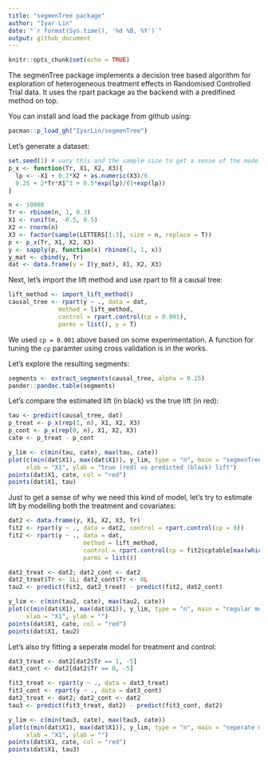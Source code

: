 ```yaml
---
title: "segmenTree package"
author: "Iyar Lin"
date: "`r format(Sys.time(), '%d %B, %Y')`"
output: github_document
---
```


```r
knitr::opts_chunk$set(echo = TRUE)
```

The segmenTree package implements a decision tree based algorithm for exploration of heterogeneous treatment effects in Randomised Controlled Trial data. It uses the rpart package as the backend with a predifined method on top.

You can install and load the package from github using:

```r
pacman::p_load_gh("IyarLin/segmenTree")
```

Let's generate a dataset:

```r
set.seed(1) # vary this and the sample size to get a sense of the model performance
p_x <- function(Tr, X1, X2, X3){
  lp <- -X1 + 0.2*X2 + as.numeric(X3)/6
  0.25 + 2*Tr*X1^3 + 0.5*exp(lp)/(1+exp(lp))
}

n <- 10000
Tr <- rbinom(n, 1, 0.3)
X1 <- runif(n, -0.5, 0.5)
X2 <- rnorm(n)
X3 <- factor(sample(LETTERS[1:3], size = n, replace = T))
p <- p_x(Tr, X1, X2, X3)
y <- sapply(p, function(x) rbinom(1, 1, x))
y_mat <- cbind(y, Tr)
dat <- data.frame(y = I(y_mat), X1, X2, X3)
```

Next, let's import the lift method and use rpart to fit a causal tree:

```r
lift_method <- import_lift_method()
causal_tree <- rpart(y ~ ., data = dat,
              method = lift_method,
              control = rpart.control(cp = 0.001),
              parms = list(), y = T)
```

We used `cp = 0.001` above based on some experimentation. A function for tuning the `cp` paramter using cross validation is in the works. 

Let's explore the resulting segments:

```r
segments <- extract_segments(causal_tree, alpha = 0.15)
pander::pandoc.table(segments)
```

Let's compare the estimated lift (in black) vs the true lift (in red):

```r
tau <- predict(causal_tree, dat)
p_treat <- p_x(rep(1, n), X1, X2, X3)
p_cont <- p_x(rep(0, n), X1, X2, X3)
cate <- p_treat - p_cont

y_lim <- c(min(tau, cate), max(tau, cate))
plot(c(min(dat$X1), max(dat$X1)), y_lim, type = "n", main = "segmenTree",
     xlab = "X1", ylab = "true (red) vs predicted (black) lift")
points(dat$X1, cate, col = "red")
points(dat$X1, tau)
```

Just to get a sense of why we need this kind of model, let's try to estimate lift by modelling both the treatment and covariates:

```r
dat2 <- data.frame(y, X1, X2, X3, Tr)
fit2 <- rpart(y ~ ., data = dat2, control = rpart.control(cp = 0))
fit2 <- rpart(y ~ ., data = dat,
                     method = lift_method,
                     control = rpart.control(cp = fit2$cptable[max(which(fit2$cptable[, 2] < 3)), 1]),
                     parms = list())

dat2_treat <- dat2; dat2_cont <- dat2
dat2_treat$Tr <- 1L; dat2_cont$Tr <- 0L
tau2 <- predict(fit2, dat2_treat) - predict(fit2, dat2_cont)

y_lim <- c(min(tau2, cate), max(tau2, cate))
plot(c(min(dat$X1), max(dat$X1)), y_lim, type = "n", main = "regular model",
     xlab = "X1", ylab = "")
points(dat$X1, cate, col = "red")
points(dat$X1, tau2)
```

Let's also try fitting a seperate model for treatment and control:

```r
dat3_treat <- dat2[dat2$Tr == 1, -5]
dat3_cont <- dat2[dat2$Tr == 0, -5]

fit3_treat <- rpart(y ~ ., data = dat3_treat)
fit3_cont <- rpart(y ~ ., data = dat3_cont)
dat2_treat <- dat2; dat2_cont <- dat2
tau3 <- predict(fit3_treat, dat2) - predict(fit3_cont, dat2)

y_lim <- c(min(tau3, cate), max(tau3, cate))
plot(c(min(dat$X1), max(dat$X1)), y_lim, type = "n", main = "seperate models",
     xlab = "X1", ylab = "")
points(dat$X1, cate, col = "red")
points(dat$X1, tau3)
```
